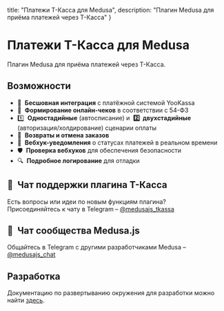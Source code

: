   title: "Платежи Т-Касса для Medusa",
  description: "Плагин Medusa для приёма платежей через Т-Касса"
}

# Платежи Т-Касса для Medusa

Плагин Medusa для приёма платежей через Т-Касса.

## Возможности

- 🔗  **Бесшовная интеграция** с платёжной системой YooKassa
- 🧾  **Формирование онлайн-чеков** в соответствии с 54-ФЗ
- 1️⃣  **Одностадийные** (автосписание) и  **2️⃣  двухстадийные** (авторизация/холдирование) сценарии оплаты
- 🔄  **Возвраты и отмена заказов**
- 🔔  **Вебхук-уведомления** о статусах платежей в реальном времени
- 🛡  **Проверка вебхуков** для обеспечения безопасности
- 🔍  **Подробное логирование** для отладки

## 💬  Чат поддержки плагина Т-Касса

Есть вопросы или идеи по новым функциям плагина?   
Присоединяйтесь к чату в Telegram – [@medusajs_tkassa](https://t.me/medusajs_tkassa)

## 👥  Чат сообщества Medusa.js

Общайтесь в Telegram с другими разработчиками Medusa – [@medusajs_chat](https://t.me/medusajs_chat)

## Разработка

Документацию по развертыванию окружения для разработки можно найти [здесь](https://github.com/gorgojs/medusa-plugins/tree/main/examples/payment-tkassa).

